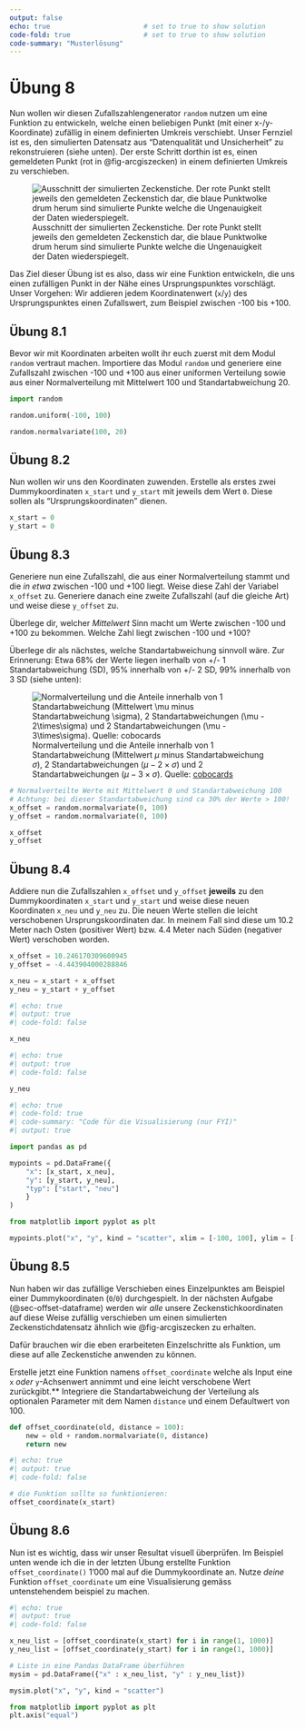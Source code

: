 ```yaml
---
output: false
echo: true                       # set to true to show solution
code-fold: true                  # set to true to show solution
code-summary: "Musterlösung"    
---
```


# Übung 8

Nun wollen wir diesen Zufallszahlengenerator `random` nutzen um eine Funktion zu entwickeln, welche einen beliebigen Punkt (mit einer x-/y-Koordinate) zufällig in einem definierten Umkreis verschiebt. Unser Fernziel ist es, den simulierten Datensatz aus  "Datenqualität und Unsicherheit" zu rekonstruieren (siehe unten). Der erste Schritt dorthin ist es, einen gemeldeten Punkt (rot in @fig-arcgiszecken) in einem definierten Umkreis zu verschieben.

![Ausschnitt der simulierten Zeckenstiche. Der rote Punkt stellt jeweils den gemeldeten Zeckenstich dar, die blaue Punktwolke drum herum sind simulierte Punkte welche die Ungenauigkeit der Daten wiederspiegelt.](figures/arcgiszecken.jpg){#fig-arcgiszecken}


Das Ziel dieser Übung ist es also, dass wir eine Funktion entwickeln, die uns einen zufälligen Punkt in der Nähe eines Ursprungspunktes vorschlägt. Unser Vorgehen: Wir addieren jedem Koordinatenwert (`x`/`y`) des Ursprungspunktes einen Zufallswert, zum Beispiel zwischen -100 bis +100.

<!-- % Zufallszahlen aus Uniformverteilung -->
## Übung 8.1

Bevor wir mit Koordinaten arbeiten wollt ihr euch zuerst mit dem Modul `random` vertraut machen. Importiere das Modul `random` und generiere eine Zufallszahl zwischen -100 und +100 aus einer uniformen Verteilung sowie aus einer Normalverteilung mit Mittelwert 100 und Standartabweichung 20.

```python
import random

random.uniform(-100, 100)

random.normalvariate(100, 20)
```

<!-- % Dummykoordinaten erstellen -->
## Übung 8.2

Nun wollen wir uns den Koordinaten zuwenden. Erstelle als erstes zwei Dummykoordinaten `x_start` und `y_start` mit jeweils dem Wert `0`. Diese sollen als "Ursprungskoordinaten" dienen.

```python
x_start = 0
y_start = 0
```

## Übung 8.3

Generiere nun eine Zufallszahl, die aus einer Normalverteilung stammt und die *in etwa* zwischen -100 und +100 liegt. Weise diese Zahl der Variabel `x_offset` zu.
Generiere danach eine zweite Zufallszahl (auf die gleiche Art) und weise diese `y_offset` zu.

:::{.callout-note collapse="true"}

Überlege dir, welcher *Mittelwert* Sinn macht um Werte zwischen -100 und +100 zu bekommen. Welche Zahl liegt zwischen -100 und +100?

Überlege dir als nächstes, welche Standartabweichung sinnvoll wäre. Zur Erinnerung: Etwa 68% der Werte liegen inerhalb von +/- 1 Standartabweichung (SD), 95% innerhalb von +/- 2 SD, 99% innerhalb von 3 SD (siehe unten):


![Normalverteilung und die Anteile innerhalb von 1 Standartabweichung (Mittelwert $\mu$ minus Standartabweichung $\sigma$), 2 Standartabweichungen ($\mu - 2\times\sigma)$ und 2 Standartabweichungen ($\mu - 3\times\sigma)$. Quelle: [cobocards](https://www.cobocards.com/)](figures/normalverteilung.jpg){#fig-normal}

:::


```python
# Normalverteilte Werte mit Mittelwert 0 und Standartabweichung 100  
# Achtung: bei dieser Standartabweichung sind ca 30% der Werte > 100!
x_offset = random.normalvariate(0, 100)
y_offset = random.normalvariate(0, 100)

x_offset
y_offset
```


## Übung 8.4

Addiere nun die Zufallszahlen `x_offset` und `y_offset` **jeweils** zu den Dummykoordinaten `x_start` und `y_start` und weise diese neuen Koordinaten `x_neu` und `y_neu` zu. Die neuen Werte stellen die leicht verschobenen Ursprungskoordinaten dar. In meinem Fall sind diese um 10.2 Meter nach Osten (positiver Wert) bzw. 4.4 Meter nach Süden (negativer Wert) verschoben worden.

```python
x_offset = 10.246170309600945
y_offset = -4.443904000288846

x_neu = x_start + x_offset
y_neu = y_start + y_offset
```

```python
#| echo: true
#| output: true
#| code-fold: false

x_neu
```

```python
#| echo: true
#| output: true
#| code-fold: false

y_neu
```

```python
#| echo: true
#| code-fold: true
#| code-summary: "Code für die Visualisierung (nur FYI)"
#| output: true

import pandas as pd

mypoints = pd.DataFrame({
    "x": [x_start, x_neu],
    "y": [y_start, y_neu],
    "typ": ["start", "neu"]
    }
)

from matplotlib import pyplot as plt

mypoints.plot("x", "y", kind = "scatter", xlim = [-100, 100], ylim = [-100, 100], c = ["red", "blue"], title = "Ursprung (rot) und Simulation (blau)")
```

## Übung 8.5 {#sec-ex-offset-function}

Nun haben wir das zufällige Verschieben eines Einzelpunktes am Beispiel einer Dummykoordinaten (`0`/`0`) durchgespielt. In der nächsten Aufgabe (@sec-offset-dataframe) werden wir *alle* unsere Zeckenstichkoordinaten auf diese Weise zufällig verschieben um einen simulierten Zeckenstichdatensatz ähnlich wie @fig-arcgiszecken zu erhalten. 

Dafür brauchen wir die eben erarbeiteten Einzelschritte als Funktion, um diese auf alle Zeckenstiche anwenden zu können. 

Erstelle jetzt eine Funktion namens `offset_coordinate` welche als Input eine `x` *oder* `y`-Achsenwert annimmt und eine leicht verschobene Wert zurückgibt.** Integriere die Standartabweichung der Verteilung als optionalen Parameter mit dem Namen `distance` und einem Defaultwert von 100.

```python
def offset_coordinate(old, distance = 100):
    new = old + random.normalvariate(0, distance)
    return new
```

```python
#| echo: true
#| output: true
#| code-fold: false

# die Funktion sollte so funktionieren:
offset_coordinate(x_start)
```


## Übung 8.6 {#sec-offset-vis}

Nun ist es wichtig, dass wir unser Resultat visuell überprüfen. Im Beispiel unten wende ich die in der letzten Übung erstellte Funktion `offset_coordinate()` 1'000 mal auf die Dummykoordinate an. Nutze *deine* Funktion `offset_coordinate` um eine Visualisierung gemäss untenstehendem beispiel zu machen.

```python
#| echo: true
#| output: true
#| code-fold: false

x_neu_list = [offset_coordinate(x_start) for i in range(1, 1000)]
y_neu_list = [offset_coordinate(y_start) for i in range(1, 1000)]

# Liste in eine Pandas DataFrame überführen
mysim = pd.DataFrame({"x" : x_neu_list, "y" : y_neu_list})

mysim.plot("x", "y", kind = "scatter")

from matplotlib import pyplot as plt
plt.axis("equal")
```

